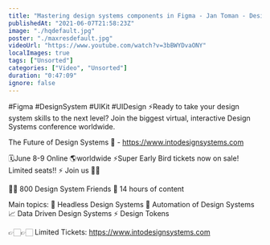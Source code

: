 ```yaml
---
title: "Mastering design systems components in Figma - Jan Toman - Design System Lead @ Productboard"
publishedAt: "2021-06-07T21:58:23Z"
image: "./hqdefault.jpg"
poster: "./maxresdefault.jpg"
videoUrl: "https://www.youtube.com/watch?v=3bBWYDvaONY"
localImages: true
tags: ["Unsorted"]
categories: ["Video", "Unsorted"]
duration: "0:47:09"
ignore: false
---
```


#Figma #DesignSystem #UIKit #UIDesign
⚡️Ready to take your design system skills to the next level?
Join the biggest virtual, interactive Design Systems conference worldwide.

The Future of Design Systems 🚀 - https://www.intodesignsystems.com

🗓️June 8-9 Online 🌎worldwide
⚡️Super Early Bird tickets now on sale! Limited seats!! ⚡️
Join us 🙌🏻

👋🏻 800 Design System Friends
🎨 14 hours of content

Main topics:
🎨 Headless Design Systems
🤖 Automation of Design Systems
📈 Data Driven Design Systems
⚡️ Design Tokens

👉🏻👉🏻 Limited Tickets: https://www.intodesignsystems.com

